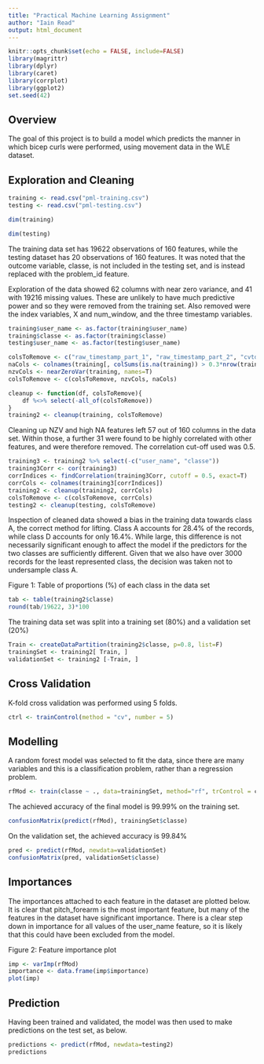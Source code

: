 ```yaml
---
title: "Practical Machine Learning Assignment"
author: "Iain Read"
output: html_document
---
```


```r
knitr::opts_chunk$set(echo = FALSE, include=FALSE)
library(magrittr)
library(dplyr)
library(caret)
library(corrplot)
library(ggplot2)
set.seed(42)
```

## Overview
The goal of this project is to build a model which predicts the manner in which 
bicep curls were performed, using movement data in the WLE dataset.

## Exploration and Cleaning

```r

training <- read.csv("pml-training.csv")
testing <- read.csv("pml-testing.csv")

dim(training)
```
```r
dim(testing)

```

The training data set has 19622 observations of 160 features, while the testing
dataset has 20 observations of 160 features. It was noted that the outcome
variable, classe, is not included in the testing set, and is instead replaced
with the problem_id feature.

Exploration of the data showed 62 columns with near zero variance, and 41 with
19216 missing values. These are unlikely to have much predictive power and so
they were removed from the training set. Also removed were the index variables,
X and num_window, and the three timestamp variables.

```r

training$user_name <- as.factor(training$user_name)
training$classe <- as.factor(training$classe)
testing$user_name <- as.factor(testing$user_name)

colsToRemove <- c("raw_timestamp_part_1", "raw_timestamp_part_2", "cvtd_timestamp", "X", "num_window")
naCols <- colnames(training[, colSums(is.na(training)) > 0.3*nrow(training)])
nzvCols <- nearZeroVar(training, names=T)
colsToRemove <- c(colsToRemove, nzvCols, naCols)

cleanup <- function(df, colsToRemove){
    df %<>% select(-all_of(colsToRemove))
}
training2 <- cleanup(training, colsToRemove)
```

Cleaning up NZV and high NA features left 57 out of 160 columns in the data set.
Within those, a further 31 were found to be highly correlated with other features,
and were therefore removed. The correlation cut-off used was 0.5.

```r
training3 <- training2 %>% select(-c("user_name", "classe"))
training3Corr <- cor(training3)
corrIndices <- findCorrelation(training3Corr, cutoff = 0.5, exact=T)
corrCols <- colnames(training3[corrIndices])
training2 <- cleanup(training2, corrCols)
colsToRemove <- c(colsToRemove, corrCols)
testing2 <- cleanup(testing, colsToRemove)
```

Inspection of cleaned data showed a bias in the training data towards class A, 
the correct method for lifting. Class A accounts for 28.4% of the records, while
class D accounts for only 16.4%. While large, this difference is not necessarily
significant enough to affect the model if the predictors for the two classes are
sufficiently different. Given that we also have over 3000 records for the least
represented class, the decision was taken not to undersample class A.

Figure 1: Table of proportions (%) of each class in the data set
```r
tab <- table(training2$classe)
round(tab/19622, 3)*100
```

The training data set was split into a training set (80%) and a validation set (20%)

```r
Train <- createDataPartition(training2$classe, p=0.8, list=F)
trainingSet <- training2[ Train, ]
validationSet <- training2 [-Train, ]
```

## Cross Validation
K-fold cross validation was performed using 5 folds.

```r
ctrl <- trainControl(method = "cv", number = 5)
```

## Modelling
A random forest model was selected to fit the data, since there are many variables
and this is a classification problem, rather than a regression problem.

```r
rfMod <- train(classe ~ ., data=trainingSet, method="rf", trControl = ctrl)
```

The achieved accuracy of the final model is 99.99% on the training set.

```r
confusionMatrix(predict(rfMod), trainingSet$classe)
```

On the validation set, the achieved accuracy is 99.84%

```r
pred <- predict(rfMod, newdata=validationSet)
confusionMatrix(pred, validationSet$classe)
```

## Importances
The importances attached to each feature in the dataset are plotted below. It is
clear that pitch_forearm is the most important feature, but many of the features
in the dataset have significant importance. There is a clear step down in importance
for all values of the user_name feature, so it is likely that this could have
been excluded from the model.

Figure 2: Feature importance plot

```r
imp <- varImp(rfMod)
importance <- data.frame(imp$importance)
plot(imp)
```

## Prediction
Having been trained and validated, the model was then used to make predictions
on the test set, as below.

```r
predictions <- predict(rfMod, newdata=testing2)
predictions
```











